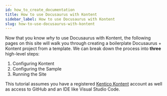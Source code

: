 ```yaml
---
id: how_to_create_documentation
title: How to use Docusaurus with Kontent
sidebar_label: How to use Docusaurus with Kontent
slug: how-to-use-docusaurus-with-kontent
---
```

Now that you know *why* to use Docusaurus with Kontent, the following pages on this site will walk you through creating a boilerplate Docusaurus + Kontent project from a template. We can break down the process into **three** high-level steps:

1.  Configuring Kontent
2.  Configuring the Sample
3.  Running the Site

This tutorial assumes you have a registered [Kentico Kontent](https://kontent.ai "Kentico Kontent") account as well as access to GitHub and an IDE like Visual Studio Code.


